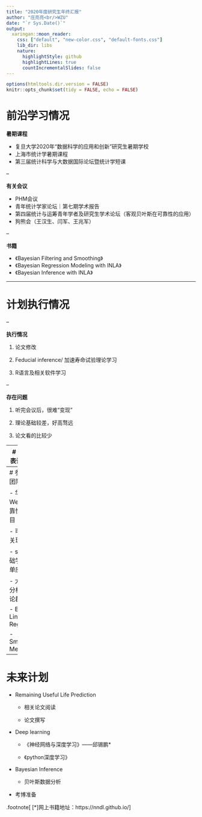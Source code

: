 ```yaml
---
title: "2020年度研究生年终汇报"
author: "庄亮亮<br/>WZU"
date: "`r Sys.Date()`"
output:
  xaringan::moon_reader:
    css: ["default", "new-color.css", "default-fonts.css"]
    lib_dir: libs
    nature:
      highlightStyle: github
      highlightLines: true
      countIncrementalSlides: false
---
```


```r
options(htmltools.dir.version = FALSE)
knitr::opts_chunk$set(tidy = FALSE, echo = FALSE)
```

# 前沿学习情况

**暑期课程**

- 复旦大学2020年“数据科学的应用和创新”研究生暑期学校
- 上海市统计学暑期课程
- 第三届统计科学与大数据国际论坛暨统计学短课

--

**有关会议**

- PHM会议
- 青年统计学家论坛｜第七期学术报告
- 第四届统计与运筹青年学者及研究生学术论坛（客观贝叶斯在可靠性的应用）
- 狗熊会（王汉生、闫军、王兆军）

--

**书籍**

- 《Bayesian Filtering and Smoothing》
- 《Bayesian	Regression	Modeling	with	INLA》		
- 《Bayesian	Inference	with	INLA》

---

# 计划执行情况

--

**执行情况**

1. 论文修改 

2. Feducial inference/ 加速寿命试验理论学习

3. R语言及相关软件学习

--

**存在问题**

1. 听完会议后，很难“变现”

2. 理论基础较差，好高骛远

3. 论文看的比较少

---
# 完成/发表论文情况

- Product Reliability Analysis Based on Heavily Censored Interval Data with Batch Effects (Reliability Engineering and System Safety, minor revision, IF:5.04)

- Progressive-stress Accelerated Life Tests with Blocking and Subsamlping（在写）

---
# 参与项目团队贡献

- 华为Weibull可靠性软件项目
    
    - 可靠性相关理论学习
    
    - shiny基础学习及简单应用

- 大数据前分析前沿讨论群

    - Bayesian Linear Regression
    
    - Smoothing Methods
    
---

# 未来计划

- Remaining Useful Life Prediction
    
    - 相关论文阅读
    
    - 论文撰写
    
- Deep learning 

    - 《神经网络与深度学习》——邱锡鹏*
    
    - 《python深度学习》

- Bayesian Inference

    - 贝叶斯数据分析
    
- 考博准备

.footnote[
[*]网上书籍地址：https://nndl.github.io/
]
